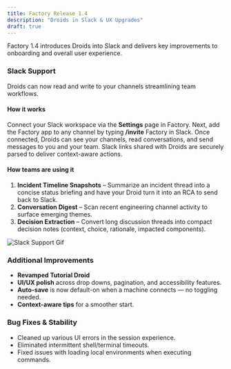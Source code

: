 ```yaml
---
title: Factory Release 1.4
description: "Droids in Slack & UX Upgrades"
draft: true
---
```


Factory 1.4 introduces Droids into Slack and delivers key improvements to onboarding and overall user experience. 


### Slack Support

Droids can now read and write to your channels streamlining team workflows.

#### How it works

Connect your Slack workspace via the **Settings** page in Factory. Next, add the Factory app to any channel by typing **/invite** Factory in Slack. Once connected, Droids can see your channels, read conversations, and send messages to you and your team. Slack links shared with Droids are securely parsed to deliver context-aware actions.

#### How teams are using it

1. **Incident Timeline Snapshots** – Summarize an incident thread into a concise status briefing and have your Droid turn it into an RCA to send back to Slack.
2. **Conversation Digest** – Scan recent engineering channel activity to surface emerging themes.
3. **Decision Extraction** – Convert long discussion threads into compact decision notes (context, choice, rationale, impacted components).

![Slack Support Gif](/images/SLACK_DEMO1.gif)

### Additional Improvements

- **Revamped Tutorial Droid**
- **UI/UX polish** across drop downs, pagination, and accessibility features.
- **Auto-save** is now default-on when a machine connects — no toggling needed.
- **Context-aware tips** for a smoother start.


### Bug Fixes & Stability

- Cleaned up various UI errors in the session experience.
- Eliminated intermittent shell/terminal timeouts.
- Fixed issues with loading local environments when executing commands.

